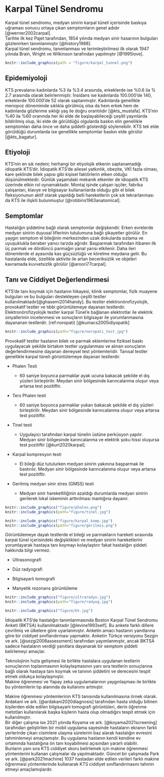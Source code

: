 # Karpal Tünel Sendromu {#KTSTanim}

Karpal tünel sendromu, medyan sinirin karpal tüneli içerisinde baskıya uğraması sonucu ortaya çıkan semptomların genel adıdır [@werner2002carpal].  
Tarihte ilk kez Pajet tarafından, 1854 yılında medyan sinir hasarının bulguları gözlenirken tanımlanmıştır [@history1988].  
Karpal tünel sendromu, tanımlanması ve terimleştirilmesi ilk olarak 1947 yılında Brain, Wright ve Wilkinson tarafından yapılmıştır [@1995love].
```{r echo=FALSE,fig.align="center", fig.cap="Karpal Tünel Anatomisi ve Medyan Sinirin Sıkışması"}
knitr::include_graphics(path = "figure/karpal_tunnel.png")
```

## Epidemiyoloji {#KTSEpidemiyoloji}  

KTS prevalansı kadınlarda %3 ila %3.4 arasında, erkeklerde ise %0.6 ila % 2.7 arasında olarak
belirlenmiştir. İnsidans ise kadınlarda 100.000’de 140, erkeklerde 100.000’de 52 olarak saptanmıştır.
Kadınlarda genellikle menopoz dönemimde sıklıkla görülmüş olsa da hem erkek hem de kadınlarda
gözlenme sıklığı yaş ile doğru orantılıdır [@kts_mustafa]. KTS’nin %40 ila %60 oranında her iki elde de başlayabileceği çeşitli yayınlarda bildirilmiş olup, iki elde de görüldüğü olgularda baskın elin genellikle semptomları daha önce ve daha şiddetli gösterdiği söylenebilir. KTS tek elde görüldüğü durumlarda ise genellikle semptomlar baskın elde görülür [@kts_bagatur].  

## Etiyoloji {#KTSEtiyoloji}  

KTS'nin en sık nedeni; herhangi bir etiyolojik etkenin saptanamadığı idiopatik KTS’dir. İdiopatik KTS’de ailesel yatkınlık, obezite, VKİ fazla olması, kare şeklinde bilek yapısı gibi
kişisel faktörlerin etken olduğu düşünülmektedir. Günlük yaşamdaki mekanik etkenler de idiopatik KTS
üzerinde etkin rol oynamaktadır. Montaj işinde çalışan işçiler, fabrika çalışanları, klavye ve bilgisayar
kullananlarda olduğu gibi el bilek fleksiyonunun aktif olarak yapıldığı belli hareketlerin çok sık
tekrarlanması da KTS ile ilişkili bulunmuştur [@robbins1963anatomical].  

## Semptomlar {#KTSSemptom}  

Hastalığın şiddetine bağlı olarak semptomlar değişkendir. Erken evrelerde medyan sinirin duyusal
liflerinin tutulumuna bağlı şikayetler görülür. En yaygın semptom el bileğinin merkezinden uzak
dokularda sızlama ve uyuşuklukla beraber yanıcı tarzda ağrıdır. Başparmak tarafından itibaren ilk üç
parmak ve dördüncü parmağın yanal yarısı etkilenir. Daha ileri dönemlerde el ayasında kas
güçsüzlüğü ve körelme meydana gelir. Bu hastalarda elde, özellikle aktivite ile artan beceriksizlik ve objeleri kavramada kuvvetsizlik görülür [@aroori77carpal].  

## Tanı ve Ciddiyet Değerlendirmesi {#KTSTani_Ciddi}  

KTS'de tanı koymak için hastanın hikayesi, klinik semptomlar, fizik muayene bulguları ve bu bulguları destekleyen çeşitli testler kullanılmaktadır[@ghasemi2014handy].
Bu testler elektronörofizyolojik, provokatif testler ve tıbbi görüntülemeye dayanan testlerdir.
Elektronörofizyolojik testler karpal Tünel'e bağlanan elektrotlar ile elektrik sinyallerinin incelenmesi ve sonuçların bilgisayar ile yorumlanmasına dayananan testlerdir.
(ref:noropati) [@kumacs2005idiyopatik]
```{r echo=FALSE,fig.align='center',fig.cap="Elektronörofizyolojik Test (ref:noropati)",out.width="49%",out.height="18%"}
knitr::include_graphics(path="figure/noropati_test.jpg")
```  
Provokatif testler hastanın bilek ve parmak eklemlerine fiziksel baskı uygulayacak şekilde birtakım
testler uygulanması ve alınan sonuçların değerlendirmesine dayanan deneysel test yöntemleridir.
Tanısal testler genellikle karpal tüneli görüntülemeye dayanan testlerdir.  

* Phalen Testi  

  + 60 saniye boyunca parmaklar ayak ucuna bakacak şekilde el dış yüzleri birleştirilir. Meydan sinir bölgesinde karıncalanma oluşur veya artarsa test pozitiftir.  

* Ters Phalen testi  

    + 60 saniye boyunca parmaklar yukarı bakacak şekilde el dış yüzleri birleştirilir. Meydan sinir bölgesinde karıncalanma oluşur veya artarsa test pozitiftir.  

* Tinel testi  

    + Uygulayıcı tarafından karpal tünelin üstüne perküsyon yapılır. Medyan sinir bölgesinde karıncalanma ve elektrik şoku hissi oluşursa test pozitiftir [@kurt2020karpal].  

* Karpal kompresyon testi  

    + El bileği düz tutulurken medyan sinirin yakınına başparmak ile bastırılır. Medyan sinir bölgesinde karıncalanma oluşur veya artarsa test pozitiftir.  

* Gerilmiş medyan sinir stres (GMSS) testi  

  + Medyan sinir hareketliliğinin azaldığı durumlarda medyan sinirin gerilerek lokal iskeminin arttırılması mantığına dayanır.  

```{r echo=FALSE, fig.align='center',fig.show='hold',fig.cap="Phalen ve Tinel Testi",out.width="49%",out.height="18%"}
knitr::include_graphics("figure/phalen.png")
knitr::include_graphics(path="figure/tinel.jpg")
```
```{r echo=FALSE, fig.align='center',fig.show='hold',fig.cap="Karpal Kompresyon ve GMSS Testi ",out.width="49%",out.height="18%"}
knitr::include_graphics("figure/karpal_komp.jpg")
knitr::include_graphics(path="figure/gerilmis.png")
```  
Görüntülemeye dayalı testlerde el bileği ve parmakların hareketi sırasında karpal tünel içerisindeki değişiklikleri ve medyan sinirin hareketlerini yorumlayarak hastaya tanı koymayı kolaylaştırır fakat hastalığın şiddeti hakkında bilgi vermez.  

* Ultrasonografi  

* Düz radyografi  

* Bilgisayarlı tomografi  

* Manyetik rezonans görüntüleme  

```{r echo=FALSE, fig.align='center',fig.show='hold',fig.cap="Ultrasonografi ve Düz Radyografi ",out.width="49%",out.height="22%"}
knitr::include_graphics("figure/ultraradyo.jpg")
knitr::include_graphics(path="figure/radyog.jpg")
```
```{r echo=FALSE, fig.align='center',fig.show='hold',fig.cap="Bilgisayarlı Tomografi ",out.width="49%",out.height="22%"}
knitr::include_graphics("figure/bt.jpg")
```
İdiopatik KTS'de hastalığın tanımlanmasında Boston Karpal Tünel Sendromu
Anketi (BKTSA) kullanılmaktadır [@levine1993self]. Bu ankete farklı dillere çevrilmiş ve ülkelere göre uyarlanmıştır. Anketin amacı hastanın yanıtlarına göre bir ciddiyet sınıflandırması yapmaktır. Anketin Türkçe versiyonu Sezgin ve ark. [@sezgi2006assessment] tarafından yayımlanmıştır, ancak BKTSA sadece hastaların verdiği yanıtlara dayanarak bir semptom şiddeti belirlemeyi amaçlar.  

Teknolojinin hızla gelişmesi ile birlikte hastalara uygulanan testlerin sonuçlarının toplanmasının kolaylaşmasının yanı sıra testlerin sonuçlarına bağlı olarak hastaya tanı koymak ve tanının şiddetini ve derecesini tespit etmek oldukça kolaylaşmıştır.  
Makine öğrenmesi ve Yapay zeka uygulamalarının yaygınlaşması ile birlikte bu yöntemlerin tıp alanında da kullanımı artmıştır.  

Makine öğrenmesi yöntemlerinin KTS tanısında kullanılmasına örnek olarak.
Ardakani ve ark. [@ardakani2020diagnosis] tarafından hasta olduğu bilinen kişilerden elde edilen bilgisayarlı tomografi görüntüleri, derin öğrenme metotları kullanılarak başka kişilerin hasta olup olmadığını tespit etmek için kullanılmıştır.  
Bir diğer çalışma ise 2021 yılında Koyama ve ark. [@koyama2021screening] tarafından geliştirilen bir mobil uygulama sayesinde hastaların ekranın farklı yerlerinde çıkan cisimlere ulaşma sürelerini baz alarak hastalığın evresini tahminlemeyi amaçlamıştır. Bu uygulama hastanın kendi kendine ev ortamında hastalığına ön tanı koyabilmesi açısından yararlı olabilir.\
Bunların yanı sıra KTS ciddiyet skoru belirlemek için makine öğrenmesi yöntemlerini kullanan çalışmalar da yapılmaktadır.
Güncel bir çalışmada Park ve ark. [@park2021machine] 1037 hastadan elde edilen verileri farklı makine öğrenmesi yöntemlerinde kullanarak KTS ciddiyet sınıflandırmasını tahmin etmeyi amaçlamışlardır.
